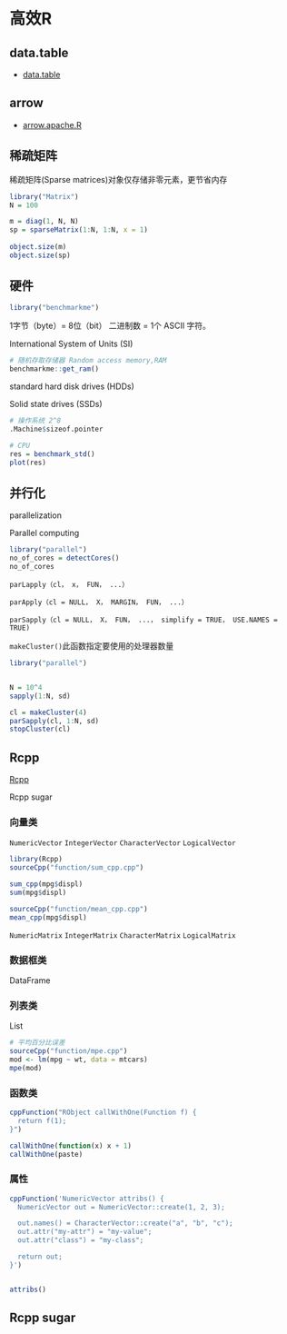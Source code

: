 # 高效R

## data.table

-   [data.table](https://rdatatable.gitlab.io/data.table/)

## arrow

-   [arrow.apache.R](https://arrow.apache.org/docs/r/)

## 稀疏矩阵

稀疏矩阵(Sparse matrices)对象仅存储非零元素，更节省内存

```r
library("Matrix")
N = 100

m = diag(1, N, N)
sp = sparseMatrix(1:N, 1:N, x = 1)
 
object.size(m)
object.size(sp)

```

## 硬件

```r
library("benchmarkme")
```

1字节（byte）= 8位（bit） 二进制数 = 1个 ASCII 字符。

International System of Units (SI)

```r
# 随机存取存储器 Random access memory,RAM
benchmarkme::get_ram()
```

standard hard disk drives (HDDs)

Solid state drives (SSDs)

```r
# 操作系统 2^8
.Machine$sizeof.pointer
```

```r
# CPU
res = benchmark_std() 
plot(res)
```

## 并行化

parallelization

Parallel computing

```r
library("parallel")
no_of_cores = detectCores()
no_of_cores
```

`parLapply（cl， x， FUN， ...）`

`parApply（cl = NULL， X， MARGIN， FUN， ...）`

`parSapply（cl = NULL， X， FUN， ...， simplify = TRUE， USE.NAMES = TRUE)`

`makeCluster()`此函数指定要使用的处理器数量

```r
library("parallel")


N = 10^4
sapply(1:N, sd)

cl = makeCluster(4)
parSapply(cl, 1:N, sd)
stopCluster(cl)
```

## Rcpp

[Rcpp](http://www.rcpp.org/)

Rcpp sugar

### 向量类

`NumericVector` `IntegerVector` `CharacterVector` `LogicalVector`

```r
library(Rcpp)
sourceCpp("function/sum_cpp.cpp")

sum_cpp(mpg$displ)
sum(mpg$displ)

sourceCpp("function/mean_cpp.cpp")
mean_cpp(mpg$displ)
```

`NumericMatrix` `IntegerMatrix` `CharacterMatrix` `LogicalMatrix`

### 数据框类

DataFrame

### 列表类

List

```r
# 平均百分比误差
sourceCpp("function/mpe.cpp")
mod <- lm(mpg ~ wt, data = mtcars)
mpe(mod)
```

### 函数类

```r
cppFunction("RObject callWithOne(Function f) {
  return f(1);
}")

callWithOne(function(x) x + 1)
callWithOne(paste)
```

### 属性

```r
cppFunction('NumericVector attribs() {
  NumericVector out = NumericVector::create(1, 2, 3);

  out.names() = CharacterVector::create("a", "b", "c");
  out.attr("my-attr") = "my-value";
  out.attr("class") = "my-class";

  return out;
}')


attribs()
```

## Rcpp sugar
